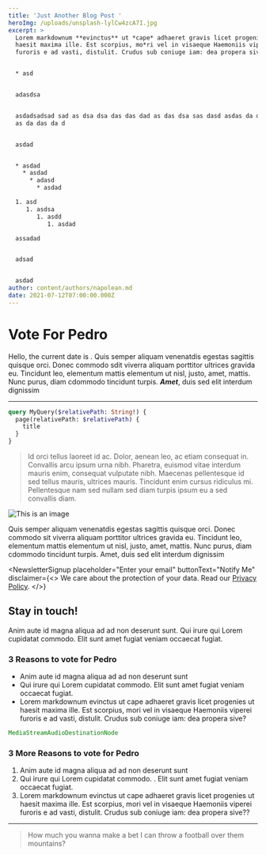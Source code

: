 ```yaml
---
title: 'Just Another Blog Post '
heroImg: /uploads/unsplash-lylCw4zcA7I.jpg
excerpt: >
  Lorem markdownum **evinctus** ut *cape* adhaeret gravis licet progenies ut
  haesit maxima ille. Est scorpius, mo*ri vel in visaeque Haemoniis vip*erei
  furoris e ad vasti, distulit. Crudus sub coniuge iam: dea propera sive


  * asd


  adasdsa


  asdadsadsad sad as dsa dsa das das dad as das dsa sas dasd asdas da da dad asd
  as da das da d


  asdad


  * asdad
    * asdad
      * adasd
        * asdad

  1. asd
     1. asdsa
        1. asdd
           1. asdad

  assadad


  adsad


  asdad
author: content/authors/napolean.md
date: 2021-07-12T07:00:00.000Z
---
```


# Vote For Pedro

Hello, the current date is . Quis semper aliquam venenatdis egestas sagittis quisque orci. Donec commodo sdit viverra aliquam porttitor ultrices gravida eu. Tincidunt leo, elementum mattis elementum ut nisl, justo, amet, mattis. Nunc purus, diam cdommodo tincidunt turpis. **_Amet_**, duis sed elit interdum dignissim

---

```graphql
query MyQuery($relativePath: String!) {
  page(relativePath: $relativePath) {
    title
  }
}
```

> Id orci tellus laoreet id ac. Dolor, aenean leo, ac etiam consequat in. Convallis arcu ipsum urna nibh. Pharetra, euismod vitae interdum mauris enim, consequat vulputate nibh. Maecenas pellentesque id sed tellus mauris, ultrices mauris. Tincidunt enim cursus ridiculus mi. Pellentesque nam sed nullam sed diam turpis ipsum eu a sed convallis diam.

![This is an image](/uploads/unsplash-75EFpyXu3Wg.jpg)

Quis semper aliquam venenatdis egestas sagittis quisque orci. Donec commodo sit viverra aliquam porttitor ultrices gravida eu. Tincidunt leo, elementum mattis elementum ut nisl, justo, amet, mattis. Nunc purus, diam cdommodo tincidunt turpis. Amet, duis sed elit interdum dignissim

<NewsletterSignup
  placeholder="Enter your email"
  buttonText="Notify Me"
  disclaimer={<>
    We care about the protection of your data. Read our [Privacy Policy](http://example.com).
  </>}
>
  ## Stay in touch!

Anim aute id magna aliqua ad ad non deserunt sunt. Qui irure qui Lorem cupidatat commodo. Elit sunt amet fugiat veniam occaecat fugiat.

</NewsletterSignup>

### 3 Reasons to vote for Pedro

- Anim aute id magna aliqua ad ad non deserunt sunt
- Qui irure qui Lorem cupidatat commodo. Elit sunt amet fugiat veniam occaecat fugiat.
- Lorem markdownum evinctus ut cape adhaeret gravis licet progenies ut haesit maxima ille. Est scorpius, mori vel in visaeque Haemoniis viperei furoris e ad vasti, distulit. Crudus sub coniuge iam: dea propera sive?

```javascript
MediaStreamAudioDestinationNode
```

### 3 More Reasons to vote for Pedro

1. Anim aute id magna aliqua ad ad non deserunt sunt
2. Qui irure qui Lorem cupidatat commodo.
   . Elit sunt amet fugiat veniam occaecat fugiat.
3. Lorem markdownum evinctus ut cape adhaeret gravis licet progenies ut haesit maxima ille. Est scorpius, mori vel in visaeque Haemoniis viperei furoris e ad vasti, distulit. Crudus sub coniuge iam: dea propera sive??

---

<BlockQuote authorName="Uncle Rico">
  How much you wanna make a bet I can throw a football over them mountains?
</BlockQuote>
